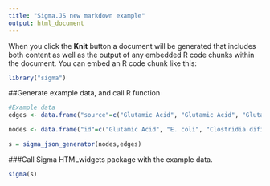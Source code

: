 ```yaml
---
title: "Sigma.JS new markdown example"
output: html_document
---
```


When you click the **Knit** button a document will be generated that includes both content as well as the output of any embedded R code chunks within the document. You can embed an R code chunk like this:

```r
library("sigma")
```

##Generate example data, and call R function
```r
#Example data
edges <- data.frame("source"=c("Glutamic Acid", "Glutamic Acid", "Glutamic Acid", "Clostridia dificile","Glutamic Acid", "E. coli"),"target"=c("Wnt", "MAPK", "Ras", "Glutamic Acid", "E. coli", "Glutamic Acid"))

nodes <- data.frame("id"=c("Glutamic Acid", "E. coli", "Clostridia dificile", "Wnt", "MAPK", "Ras"),"type"=c("compound","microbe","microbe","host","host","host"),"size"=c(4,2,2,3,2,1),x=c(2,1,1,3,3,3),y=c(2,1.5,3,2,3,2.5))

s = sigma_json_generator(nodes,edges)
```

###Call Sigma HTMLwidgets package with the example data.
```r
sigma(s)
```